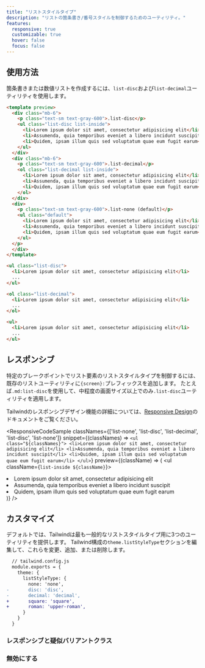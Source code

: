 ```yaml
---
title: "リストスタイルタイプ"
description: "リストの箇条書き/番号スタイルを制御するためのユーティリティ。"
features:
  responsive: true
  customizable: true
  hover: false
  focus: false
---
```




## 使用方法

箇条書きまたは数値リストを作成するには、`list-disc`および`list-decimal`ユーティリティを使用します。

```html
<template preview>
  <div class="mb-6">
    <p class="text-sm text-gray-600">.list-disc</p>
    <ul class="list-disc list-inside">
      <li>Lorem ipsum dolor sit amet, consectetur adipisicing elit</li>
      <li>Assumenda, quia temporibus eveniet a libero incidunt suscipit</li>
      <li>Quidem, ipsam illum quis sed voluptatum quae eum fugit earum</li>
    </ul>
  </div>
  <div class="mb-6">
    <p class="text-sm text-gray-600">.list-decimal</p>
    <ol class="list-decimal list-inside">
      <li>Lorem ipsum dolor sit amet, consectetur adipisicing elit</li>
      <li>Assumenda, quia temporibus eveniet a libero incidunt suscipit</li>
      <li>Quidem, ipsam illum quis sed voluptatum quae eum fugit earum</li>
    </ol>
  </div>
  <div>
    <p class="text-sm text-gray-600">.list-none (default)</p>
    <ul class="default">
      <li>Lorem ipsum dolor sit amet, consectetur adipisicing elit</li>
      <li>Assumenda, quia temporibus eveniet a libero incidunt suscipit</li>
      <li>Quidem, ipsam illum quis sed voluptatum quae eum fugit earum</li>
    </ul>
  </p>
  </div>
</template>

<ul class="list-disc">
  <li>Lorem ipsum dolor sit amet, consectetur adipisicing elit</li>
  ...
</ul>

<ol class="list-decimal">
  <li>Lorem ipsum dolor sit amet, consectetur adipisicing elit</li>
  ...
</ol>

<ul>
  <li>Lorem ipsum dolor sit amet, consectetur adipisicing elit</li>
  ...
</ul>
```

## レスポンシブ

特定のブレークポイントでリスト要素のリストスタイルタイプを制御するには、既存のリストユーティリティに`{screen}:`プレフィックスを追加します。
たとえば`.md:list-disc`を使用して、中程度の画面サイズ以上でのみ`.list-disc`ユーティリティを適用します。

Tailwindのレスポンシブデザイン機能の詳細については、[Responsive Design](/docs/responsive-design)のドキュメントをご覧ください。

<ResponsiveCodeSample
  classNames={['list-none', 'list-disc', 'list-decimal', 'list-disc', 'list-none']}
  snippet={(classNames) => `
    <ul class="${classNames}">
      <li>Lorem ipsum dolor sit amet, consectetur adipisicing elit</li>
      <li>Assumenda, quia temporibus eveniet a libero incidunt suscipit</li>
      <li>Quidem, ipsam illum quis sed voluptatum quae eum fugit earum</li>
    </ul>
  `}
  preview={(className) => (
    <ul className={`list-inside ${className}`}>
      <li>Lorem ipsum dolor sit amet, consectetur adipisicing elit</li>
      <li>Assumenda, quia temporibus eveniet a libero incidunt suscipit</li>
      <li>Quidem, ipsam illum quis sed voluptatum quae eum fugit earum</li>
    </ul>
  )}
/>

## カスタマイズ

デフォルトでは、Tailwindは最も一般的なリストスタイルタイプ用に3つのユーティリティを提供します。
Tailwind構成の`theme.listStyleType`セクションを編集して、これらを変更、追加、または削除します。

```diff
  // tailwind.config.js
  module.exports = {
    theme: {
      listStyleType: {
        none: 'none',
-       disc: 'disc',
-       decimal: 'decimal',
+       square: 'square',
+       roman: 'upper-roman',
      }
    }
  }
```

### レスポンシブと疑似バリアントクラス

<Variants plugin="listStyleType" />

### 無効にする

<Disabling plugin="listStyleType" />
